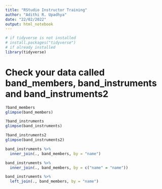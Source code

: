 ```yaml
---
title: "RStudio Instructor Training"
author: "Adithi R. Upadhya"
date: "22/02/2022"
output: html_notebook
---
```


```r
# if tidyverse is not installed 
# install.packages("tidyverse")
# if already installed 
library(tidyverse)
```

# Check your data called band_members, band_instruments and band_instruments2

```r
?band_members
glimpse(band_members)
```


```r
?band_instruments
glimpse(band_instruments) 
```

```r
?band_instruments2
glimpse(band_instruments2)
```

```r
band_instruments %>% 
  inner_join(., band_members, by = "name") 
```


```r
band_instruments %>% 
  inner_join(., band_members, by = c("name" = "name")) 
```



```r
band_instruments %>% 
  left_join(., band_members, by = "name") 
```
